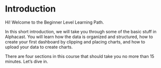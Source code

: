 # Introduction
 
Hi! Welcome to the Beginner Level Learning Path. 

In this short introduction, we will take you through some of the basic stuff in Alphacast. You will learn how the data is organized and structured, how to create your first dashboard by clipping and placing charts, and how to upload your data to create charts.

There are four sections in this course that should take you no more than 15 minutes. Let’s dive in.
